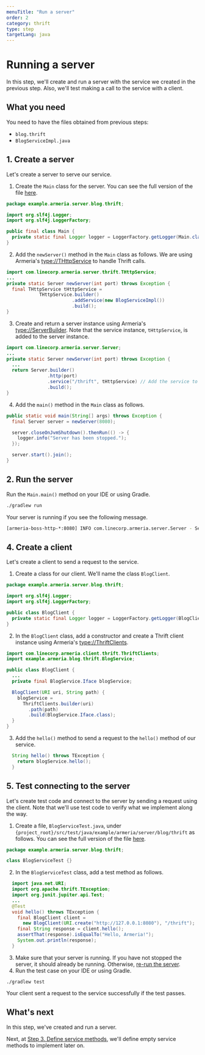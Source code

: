 ```yaml
---
menuTitle: "Run a server"
order: 2
category: thrift
type: step
targetLang: java
---
```


# Running a server

In this step, we'll create and run a server with the service we created in the previous step.
Also, we'll test making a call to the service with a client.

<TutorialSteps current={2} />

## What you need

You need to have the files obtained from previous steps:

- `blog.thrift`
- `BlogServiceImpl.java`

## 1. Create a server

Let's create a server to serve our service.

1. Create the `Main` class for the server.
  You can see the full version of the file [here](https://github.com/line/armeria-examples/tree/main/tutorials/thrift/src/main/java/example/armeria/server/blog/thrift/Main.java).
  ```java filename=Main.java
  package example.armeria.server.blog.thrift;

  import org.slf4j.Logger;
  import org.slf4j.LoggerFactory;

  public final class Main {
    private static final Logger logger = LoggerFactory.getLogger(Main.class);
  }
  ```
2. Add the `newServer()` method in the `Main` class as follows.
  We are using Armeria's <type://THttpService> to handle Thrift calls.
  ```java filename=Main.java
  import com.linecorp.armeria.server.thrift.THttpService;
  ...
  private static Server newServer(int port) throws Exception {
    final THttpService tHttpService =
              THttpService.builder()
                          .addService(new BlogServiceImpl())
                          .build();
  }
  ```
3. Create and return a server instance using Armeria's <type://ServerBuilder>.
  Note that the service instance, `tHttpService`, is added to the server instance.
  ```java filename=Main.java
  import com.linecorp.armeria.server.Server;
  ...
  private static Server newServer(int port) throws Exception {
    ...
    return Server.builder()
                 .http(port)
                 .service("/thrift", tHttpService) // Add the service to server
                 .build();
  }
  ```
4. Add the `main()` method in the `Main` class as follows.
  ```java filename=Main.java
  public static void main(String[] args) throws Exception {
    final Server server = newServer(8080);

    server.closeOnJvmShutdown().thenRun(() -> {
      logger.info("Server has been stopped.");
    });

    server.start().join();
  }
  ```

## 2. Run the server

Run the `Main.main()` method on your IDE or using Gradle.
```bash
./gradlew run
```

Your server is running if you see the following message.
```bash
[armeria-boss-http-*:8080] INFO com.linecorp.armeria.server.Server - Serving HTTP at /[0:0:0:0:0:0:0:0]:8080 - http://127.0.0.1:8080/
```

## 4. Create a client

Let's create a client to send a request to the service.

1. Create a class for our client. We'll name the class `BlogClient`.
  ```java filename=BlogClient.java
  package example.armeria.server.blog.thrift;

  import org.slf4j.Logger;
  import org.slf4j.LoggerFactory;

  public class BlogClient {
    private static final Logger logger = LoggerFactory.getLogger(BlogClient.class);
  }
  ```
2. In the `BlogClient` class, add a constructor and create a Thrift client instance using Armeria's <type://ThriftClients>.
  ```java filename=BlogClient.java
  import com.linecorp.armeria.client.thrift.ThriftClients;
  import example.armeria.blog.thrift.BlogService;

  public class BlogClient {
    ...
    private final BlogService.Iface blogService;

    BlogClient(URI uri, String path) {
      blogService =
        ThriftClients.builder(uri)
          .path(path)
          .build(BlogService.Iface.class);
    }
  }
  ```
3. Add the `hello()` method to send a request to the `hello()` method of our service.
  ```java filename=BlogClient.java
    String hello() throws TException {
      return blogService.hello();
    }
  ```

## 5. Test connecting to the server

Let's create test code and connect to the server by sending a request using the client.
Note that we'll use test code to verify what we implement along the way.

1. Create a file, `BlogServiceTest.java`, under `{project_root}/src/test/java/example/armeria/server/blog/thrift` as follows.
  You can see the full version of the file [here](https://github.com/line/armeria-examples/blob/main/tutorials/thrift/src/test/java/example/armeria/server/blog/thrift/BlogServiceTest.java).
  ```java filename=BlogServiceTest.java
  package example.armeria.server.blog.thrift;

  class BlogServiceTest {}
  ```
2. In the `BlogServiceTest` class, add a test method as follows.
  ```java filename=BlogServiceTest.java
    import java.net.URI;
    import org.apache.thrift.TException;
    import org.junit.jupiter.api.Test;
    ...
    @Test
    void hello() throws TException {
      final BlogClient client =
        new BlogClient(URI.create("http://127.0.0.1:8080"), "/thrift");
      final String response = client.hello();
      assertThat(response).isEqualTo("Hello, Armeria!");
      System.out.println(response);
    }
  ```
3. Make sure that your server is running.
  If you have not stopped the server, it should already be running.
  Otherwise, [re-run the server](#2-run-the-server).
4. Run the test case on your IDE or using Gradle.
  ```
  ./gradlew test
  ```
  Your client sent a request to the service successfully if the test passes.

## What's next

In this step, we've created and run a server.

Next, at [Step 3. Define service methods](/tutorials/thrift/blog/define-service-methods), we'll define empty service methods to implement later on.

<TutorialSteps current={2} />
